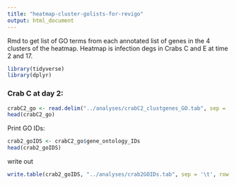 ```yaml
---
title: "heatmap-cluster-golists-for-revigo"
output: html_document
---
```

Rmd to get list of GO terms from each annotated list of genes in the 4 clusters of the heatmap. Heatmap is infection degs in Crabs C and E at time 2 and 17. 


```r
library(tidyverse)
library(dplyr)
```

### Crab C at day 2:
```r
crabC2_go <- read.delim("../analyses/crabC2_clustgenes_GO.tab", sep = '\t')
head(crabC2_go)
```

Print GO IDs:
```r
crab2_goIDS <- crabC2_go$gene_ontology_IDs
head(crab2_goIDS)
```

write out
```r
write.table(crab2_goIDS, "../analyses/crab2GOIDs.tab", sep = '\t', row.names = FALSE, quote = FALSE)
```


